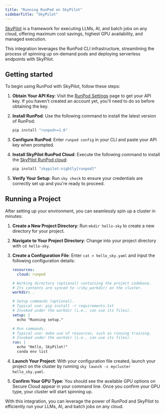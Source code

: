 ```yaml
---
title: "Running RunPod on SkyPilot"
sidebarTitle: "SkyPilot"
---
```


[SkyPilot](https://skypilot.readthedocs.io/en/latest/) is a framework for executing LLMs, AI, and batch jobs on any cloud, offering maximum cost savings, highest GPU availability, and managed execution.

This integration leverages the RunPod CLI infrastructure, streamlining the process of spinning up on-demand pods and deploying serverless endpoints with SkyPilot.

## Getting started

To begin using RunPod with SkyPilot, follow these steps:

1. **Obtain Your API Key**: Visit the [RunPod Settings](https://www.runpod.io/console/user/settings) page to get your API key. If you haven't created an account yet, you'll need to do so before obtaining the key.

2. **Install RunPod**: Use the following command to install the latest version of RunPod:

   ```sh
   pip install "runpod>=1.6"
   ```

3. **Configure RunPod**: Enter `runpod config` in your CLI and paste your API key when prompted.

4. **Install SkyPilot RunPod Cloud**: Execute the following command to install the [SkyPilot RunPod cloud](https://skypilot.readthedocs.io/en/latest/getting-started/installation.html#runpod):

   ```sh
   pip install "skypilot-nightly[runpod]"
   ```

5. **Verify Your Setup**: Run `sky check` to ensure your credentials are correctly set up and you're ready to proceed.

## Running a Project

After setting up your environment, you can seamlessly spin up a cluster in minutes:

1. **Create a New Project Directory**: Run `mkdir hello-sky` to create a new directory for your project.

2. **Navigate to Your Project Directory**: Change into your project directory with `cd hello-sky`.

3. **Create a Configuration File**: Enter `cat > hello_sky.yaml` and input the following configuration details:

   ```yml
   resources:
     cloud: runpod

   # Working directory (optional) containing the project codebase.
   # Its contents are synced to ~/sky_workdir/ on the cluster.
   workdir: .

   # Setup commands (optional).
   # Typical use: pip install -r requirements.txt
   # Invoked under the workdir (i.e., can use its files).
   setup: |
     echo "Running setup."

   # Run commands.
   # Typical use: make use of resources, such as running training.
   # Invoked under the workdir (i.e., can use its files).
   run: |
     echo "Hello, SkyPilot!"
     conda env list
   ```

4. **Launch Your Project**: With your configuration file created, launch your project on the cluster by running `sky launch -c mycluster hello_sky.yaml`.

5. **Confirm Your GPU Type**: You should see the available GPU options on Secure Cloud appear in your command line. Once you confirm your GPU type, your cluster will start spinning up.

With this integration, you can leverage the power of RunPod and SkyPilot to efficiently run your LLMs, AI, and batch jobs on any cloud.

